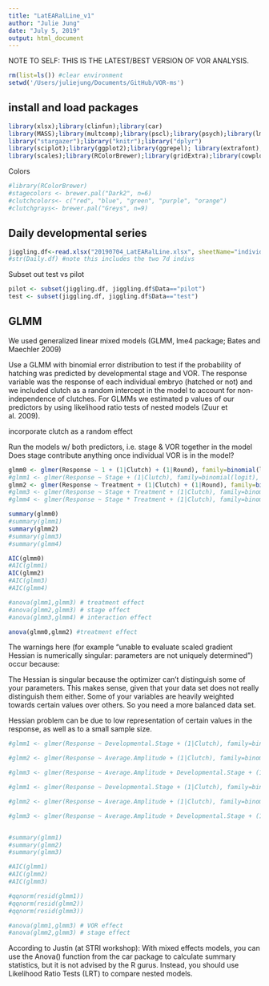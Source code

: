 ```yaml
---
title: "LatEARalLine_v1"
author: "Julie Jung"
date: "July 5, 2019"
output: html_document
---
```


NOTE TO SELF: THIS IS THE LATEST/BEST VERSION OF VOR ANALYSIS. 

```r
rm(list=ls()) #clear environment
setwd('/Users/juliejung/Documents/GitHub/VOR-ms') 
```

## install and load packages

```r
library(xlsx);library(clinfun);library(car)
library(MASS);library(multcomp);library(pscl);library(psych);library(lme4)
library("stargazer");library("knitr");library("dplyr")
library(sciplot);library(ggplot2);library(ggrepel); library(extrafont); library(ggthemes);library(reshape);library(grid);
library(scales);library(RColorBrewer);library(gridExtra);library(cowplot)
```

Colors
```r
#library(RColorBrewer)
#stagecolors <- brewer.pal("Dark2", n=6)
#clutchcolors<- c("red", "blue", "green", "purple", "orange")
#clutchgrays<- brewer.pal("Greys", n=9)
```

## Daily developmental series

```r
jiggling.df<-read.xlsx("20190704_LatEARalLine.xlsx", sheetName="individual data")
#str(Daily.df) #note this includes the two 7d indivs
```
Subset out test vs pilot
```r
pilot <- subset(jiggling.df, jiggling.df$Data=="pilot")
test <- subset(jiggling.df, jiggling.df$Data=="test")
```

## GLMM

We used generalized linear mixed models (GLMM, lme4 package; Bates and Maechler 2009)

Use a GLMM with binomial error distribution to test if the probability of hatching was predicted by developmental stage and VOR. The response variable was the response of each individual embryo (hatched or not) and we included clutch as a random intercept in the model to account for non-independence of clutches. For GLMMs we estimated p values of our predictors by using likelihood ratio tests of nested models (Zuur et al. 2009).


incorporate clutch as a random effect

Run the models w/ both predictors, i.e. stage & VOR together in the model
Does stage contribute anything once individual VOR is in the model?

```r
glmm0 <- glmer(Response ~ 1 + (1|Clutch) + (1|Round), family=binomial(logit), data=test)
#glmm1 <- glmer(Response ~ Stage + (1|Clutch), family=binomial(logit), data=test)
glmm2 <- glmer(Response ~ Treatment + (1|Clutch) + (1|Round), family=binomial(logit), data=test)
#glmm3 <- glmer(Response ~ Stage + Treatment + (1|Clutch), family=binomial(logit), data=test)
#glmm4 <- glmer(Response ~ Stage * Treatment + (1|Clutch), family=binomial(logit), data=test)

summary(glmm0)
#summary(glmm1)
summary(glmm2)
#summary(glmm3)
#summary(glmm4)

AIC(glmm0)
#AIC(glmm1)
AIC(glmm2)
#AIC(glmm3)
#AIC(glmm4)

#anova(glmm1,glmm3) # treatment effect
#anova(glmm2,glmm3) # stage effect
#anova(glmm3,glmm4) # interaction effect

anova(glmm0,glmm2) #treatment effect
```
The warnings here (for example "unable to evaluate scaled gradient Hessian is numerically singular: parameters are not uniquely determined") occur because:

The Hessian is singular because the optimizer can't distinguish some of your parameters. This makes sense, given that your data set does not really distinguish them either. Some of your variables are heavily weighted towards certain values over others. So you need a more balanced data set. 

Hessian problem can be due to low representation 
of certain values in the response, as well as to a small sample size.

```r
#glmm1 <- glmer(Response ~ Developmental.Stage + (1|Clutch), family=binomial(logit), data=test, glmerControl(optimizer="bobyqa", optCtrl = list(maxfun = 100000)))

#glmm2 <- glmer(Response ~ Average.Amplitude + (1|Clutch), family=binomial(logit), data=test)

#glmm3 <- glmer(Response ~ Average.Amplitude + Developmental.Stage + (1|Clutch), family=binomial(logit), data=test)

#glmm1 <- glmer(Response ~ Developmental.Stage + (1|Clutch), family=binomial(logit), data=test, glmerControl(optimizer="bobyqa", optCtrl = list(maxfun = 100000)))

#glmm2 <- glmer(Response ~ Average.Amplitude + (1|Clutch), family=binomial(logit), data=test)

#glmm3 <- glmer(Response ~ Average.Amplitude + Developmental.Stage + (1|Clutch), family=binomial(logit), data=test)


#summary(glmm1)
#summary(glmm2)
#summary(glmm3)

#AIC(glmm1)
#AIC(glmm2)
#AIC(glmm3)

#qqnorm(resid(glmm1))
#qqnorm(resid(glmm2))
#qqnorm(resid(glmm3))

#anova(glmm1,glmm3) # VOR effect
#anova(glmm2,glmm3) # stage effect
```

According to Justin (at STRI workshop): With mixed effects models, you can use the Anova() function from the car package to calculate summary statistics, but it is not advised by the R gurus. Instead, you should use Likelihood Ratio Tests (LRT) to compare nested models.

